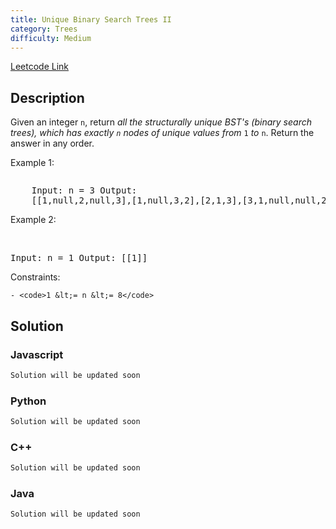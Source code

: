 ```yaml
---
title: Unique Binary Search Trees II
category: Trees
difficulty: Medium
---
```


<Callout>

[Leetcode Link](https://leetcode.com/problems/unique-binary-search-trees-ii)

</Callout>

## Description

Given an integer <code>n</code>, return _all the structurally unique BST&#39;s (binary search trees), which has exactly _<code>n</code>_ nodes of unique values from_ <code>1</code> _to_ <code>n</code>. Return the answer in any order.

Example 1:

<Image
	alt=""
	src="https://assets.leetcode.com/uploads/2021/01/18/uniquebstn3.jpg"
	width={600}
	height={148}
/>
<br />
<pre className="overflow-x-auto">
	Input: n = 3 Output:
	[[1,null,2,null,3],[1,null,3,2],[2,1,3],[3,1,null,null,2],[3,2,null,1]]
</pre>

Example 2:

<br />
<pre className="overflow-x-auto">Input: n = 1 Output: [[1]]</pre>

Constraints:

    - <code>1 &lt;= n &lt;= 8</code>

## Solution

### Javascript

```javascript
Solution will be updated soon
```

### Python

```python
Solution will be updated soon
```

### C++

```cpp
Solution will be updated soon
```

### Java

```java
Solution will be updated soon
```
